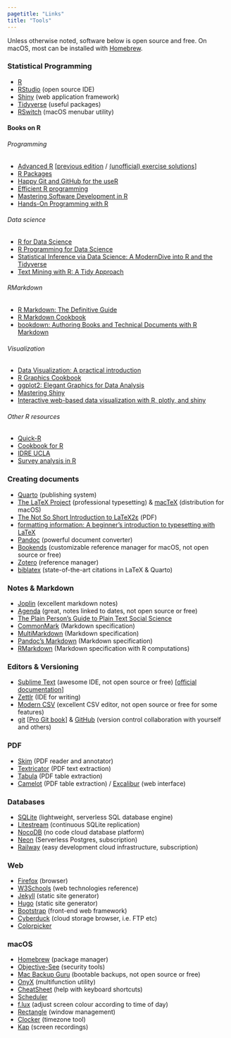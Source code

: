 ```yaml
---
pagetitle: "Links"
title: "Tools"
---
```


Unless otherwise noted, software below is open source and free. 
On macOS, most can be installed with [Homebrew](http://brew.sh/).

### Statistical Programming

-   [R](http://www.r-project.org)
-   [RStudio](https://posit.co/products/open-source/rstudio/) (open source IDE)
-   [Shiny](http://shiny.rstudio.com/) (web application framework)
-   [Tidyverse](http://www.tidyverse.org/) (useful packages)
-   [RSwitch](https://rud.is/rswitch/) (macOS menubar utility)

#### Books on R

###### Programming

-   [Advanced R](https://adv-r.hadley.nz/) \[[previous edition](http://adv-r.had.co.nz) / [(unofficial) exercise solutions](https://bookdown.org/Tazinho/Advanced-R-Solutions/)\]
-   [R Packages](https://r-pkgs.org/)
-   [Happy Git and GitHub for the useR](https://happygitwithr.com/)
-   [Efficient R programming](https://csgillespie.github.io/efficientR/)
-   [Mastering Software Development in R](https://bookdown.org/rdpeng/RProgDA/)
-   [Hands-On Programming with R](https://rstudio-education.github.io/hopr/)

###### Data science

-   [R for Data Science](http://r4ds.had.co.nz/)
-   [R Programming for Data Science](https://bookdown.org/rdpeng/rprogdatascience/)
-   [Statistical Inference via Data Science: A ModernDive into R and the Tidyverse](https://moderndive.com/)
-   [Text Mining with R: A Tidy Approach](https://www.tidytextmining.com/)

###### RMarkdown

-   [R Markdown: The Definitive Guide](https://bookdown.org/yihui/rmarkdown/)
-   [R Markdown Cookbook](https://bookdown.org/yihui/rmarkdown-cookbook/)
-   [bookdown: Authoring Books and Technical Documents with R Markdown](https://bookdown.org/yihui/bookdown/)

###### Visualization

-   [Data Visualization: A practical introduction](http://socviz.co/)
-   [R Graphics Cookbook](https://r-graphics.org/)
-   [ggplot2: Elegant Graphics for Data Analysis](https://ggplot2-book.org/)
-   [Mastering Shiny](https://mastering-shiny.org/)
-   [Interactive web-based data visualization with R, plotly, and shiny](https://plotly-r.com/)

###### Other R resources

-   [Quick-R](http://www.statmethods.net/index.html)
-   [Cookbook for R](http://www.cookbook-r.com/)
-   [IDRE UCLA](http://stats.idre.ucla.edu/r/)
-   [Survey analysis in R](http://r-survey.r-forge.r-project.org/survey/index.html)

### Creating documents

-   [Quarto](https://quarto.org) (publishing system)
-   [The LaTeX Project](http://www.latex-project.org) (professional typesetting) & [macTeX](http://www.tug.org/mactex/) (distribution for macOS)
-   [The Not So Short Introduction to LaTeX2ε](http://tug.ctan.org/info/lshort/english/lshort.pdf) (PDF)
-   [formatting information: A beginner's introduction to typesetting with LaTeX](http://www.ctan.org/tex-archive/info/beginlatex)
-   [Pandoc](http://pandoc.org/index.html) (powerful document converter)
-   [Bookends](http://www.sonnysoftware.com/bookends/bookends.html) (customizable reference manager for macOS, not open source or free)
-   [Zotero](http://www.zotero.org) (reference manager)
-   [biblatex](http://www.ctan.org/pkg/biblatex) (state-of-the-art citations in LaTeX & Quarto)

### Notes & Markdown

-   [Joplin](https://joplinapp.org/) (excellent markdown notes)
-   [Agenda](http://www.agenda.com) (great, notes linked to dates, not open source or free)
-   [The Plain Person's Guide to Plain Text Social Science](http://plain-text.co/)
-   [CommonMark](http://commonmark.org/) (Markdown specification)
-   [MultiMarkdown](http://fletcherpenney.net/multimarkdown/) (Markdown specification)
-   [Pandoc's Markdown](http://pandoc.org/MANUAL.html#pandocs-markdown) (Markdown specification)
-   [RMarkdown](https://rmarkdown.rstudio.com/) (Markdown specification with R computations)

### Editors & Versioning

-   [Sublime Text](http://www.sublimetext.com) (awesome IDE, not open source or free) \[[official documentation](http://www.sublimetext.com/docs/3/)\]
-   [Zettlr](http://www.zettlr.com/) (IDE for writing)
-   [Modern CSV](https://www.moderncsv.com/) (excellent CSV editor, not open source or free for some features)
-   [git](https://git-scm.com/) \[[Pro Git book](https://git-scm.com/book/en/v2)\] & [GitHub](https://github.com/) (version control collaboration with yourself and others)

### PDF

-   [Skim](https://skim-app.sourceforge.io/) (PDF reader and annotator)
-   [Textricator](https://textricator.mfj.io/) (PDF text extraction)
-   [Tabula](https://tabula.technology/) (PDF table extraction)
-   [Camelot](https://camelot-py.readthedocs.io/en/master/) (PDF table extraction) / [Excalibur](https://excalibur-py.readthedocs.io/en/master/) (web interface)

### Databases

-   [SQLite](https://www.sqlite.org/) (lightweight, serverless SQL database engine)
-   [Litestream](https://litestream.io/) (continuous SQLite replication) 
-   [NocoDB](https://nocodb.com/) (no code cloud database platform)
-   [Neon](https://neon.tech/) (Serverless Postgres, subscription)
-   [Railway](https://railway.app/) (easy development cloud infrastructure, subscription)

### Web

-   [Firefox](https://www.mozilla.org/en-CA/firefox/new/) (browser)
-   [W3Schools](https://www.w3schools.com/) (web technologies reference)
-   [Jekyll](https://jekyllrb.com/) (static site generator)
-   [Hugo](https://gohugo.io/) (static site generator)
-   [Bootstrap](https://getbootstrap.com/) (front-end web framework)
<!-- -   [Gatsby](https://www.gatsbyjs.com/) (front-end web framework) -->
-   [Cyberduck](https://cyberduck.io/) (cloud storage browser, i.e. FTP etc)
-   [Colorpicker](https://colorpicker.fr/)

### macOS

-   [Homebrew](http://brew.sh/) (package manager)
-   [Objective-See](https://objective-see.com/) (security tools)
-   [Mac Backup Guru](https://macdaddy.io/mac-backup-software/) (bootable backups, not open source or free)
-   [OnyX](https://www.titanium-software.fr/en/onyx.html) (multifunction utility)
-   [CheatSheet](https://www.mediaatelier.com/CheatSheet/) (help with keyboard shortcuts)
-   [Scheduler](https://www.macscheduler.net/index.html)
-   [f.lux](https://justgetflux.com/) (adjust screen colour according to time of day)
-   [Rectangle](https://rectangleapp.com/) (window management)
-   [Clocker](https://abhishekbanthia.com/clocker/) (timezone tool)
-   [Kap](https://getkap.co/) (screen recordings)

<!-- ### Security -->

<!-- -   [pwSafe](http://pwsafe.info/) (password manager, not free) -->
<!-- -   [Cryptomator](https://cryptomator.org/) (file encryption) -->
<!-- -   [OnionShare](https://onionshare.org/) (secure and anonymous sharing) -->
